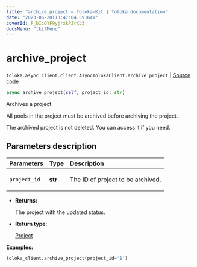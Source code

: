 ```yaml
---
title: "archive_project — Toloka-Kit | Toloka documentation"
date: "2023-06-20T13:47:04.591641"
coverId: F_bIcOYF9yjrxkPZrXc3
docsMenu: "tkitMenu"
---
```


# archive_project

`toloka.async_client.client.AsyncTolokaClient.archive_project` | [Source code](https://github.com/Toloka/toloka-kit/blob/v1.2.0/src/async_client/client.py#L0)

```python
async archive_project(self, project_id: str)
```

Archives a project.

All pools in the project must be archived before archiving the project.

The archived project is not deleted. You can access it if you need.

## Parameters description

| Parameters | Type | Description |
| :----------| :----| :-----------|
`project_id`|**str**|<p>The ID of project to be archived.</p>

* **Returns:**

  The project with the updated status.

* **Return type:**

  [Project](/docs/toloka-kit/reference/toloka.client.project.Project)

**Examples:**

```python
toloka_client.archive_project(project_id='1')
```